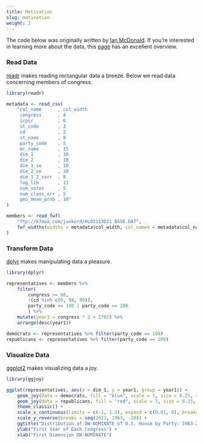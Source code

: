 ```yaml
---
title: Motivation
slug: motivation
weight: 2
---
```



The code below was originally written by [Ian McDonald](http://rpubs.com/ianrmcdonald/293304). If you're interested in learning more about the data, this [page](https://legacy.voteview.com/dwnomin_joint_house_and_senate.htm) has an excellent overview.


### Read Data

[readr](http://readr.tidyverse.org/) makes reading rectangular data a breeze. Below we read data concerning members of congress.

```r
library(readr)

metadata <- read_csv(
    "col_name      , col_width
     congress      , 4
     icpsr         , 6
     st_code       , 3
     cd            , 2
     st_name       , 8
     party_code    , 5
     mc_name       , 15
     dim_1         , 10
     dim_2         , 10
     dim_1_se      , 10
     dim_2_se      , 10
     dim_1_2_corr  , 8
     log_lik       , 11
     num_votes     , 5
     num_class_err , 5
     geo_mean_prob , 10"
)

members <- read_fwf(
    "ftp://k7moa.com/junkord/HL01113D21_BSSE.DAT",
    fwf_widths(widths = metadata$col_width, col_names = metadata$col_name)
)
```


### Transform Data

[dplyr](http://dplyr.tidyverse.org/) makes manipulating data a pleasure.

```r
library(dplyr)

representatives <- members %>%
    filter(
        congress >= 88,
        !(cd %in% c(0, 98, 99)),
        party_code == 100 | party_code == 200
        ) %>%
    mutate(year1 = congress * 2 + 1787) %>%
    arrange(desc(year1))

democrats <- representatives %>% filter(party_code == 100)
republicans <- representatives %>% filter(party_code == 200)
```


### Visualize Data

[ggplot2](http://ggplot2.tidyverse.org/) makes visualizing data a joy.

```r
library(ggjoy)

ggplot(representatives, aes(x = dim_1, y = year1, group = year1)) +
    geom_joy(data = democrats, fill = "blue", scale = 7, size = 0.25, rel_min_height = 0.01, alpha = 0.2) +
    geom_joy(data = republicans, fill = "red", scale = 7, size = 0.25, rel_min_height = 0.01, alpha = 0.2) +
    theme_classic() +
    scale_x_continuous(limits = c(-1, 1.3), expand = c(0.01, 0), breaks = seq(-1, 1, 0.5)) +
    scale_y_reverse(breaks = seq(2013, 1963, -10)) +
    ggtitle("Distribution of DW-NOMINATE of U.S. House by Party: 1963-2013") +
    ylab("First Year of Each Congress") +
    xlab("First Dimension DW-NOMINATE")
```
